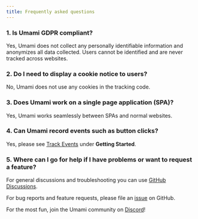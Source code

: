 ```yaml
---
title: Frequently asked questions
---
```


### 1. Is Umami GDPR compliant?

Yes, Umami does not collect any personally identifiable information and anonymizes all data collected. Users cannot be identified
and are never tracked across websites.

### 2. Do I need to display a cookie notice to users?

No, Umami does not use any cookies in the tracking code.

### 3. Does Umami work on a single page application (SPA)?

Yes, Umami works seamlessly between SPAs and normal websites.

### 4. Can Umami record events such as button clicks?

Yes, please see [Track Events](/docs/v1/track-events) under **Getting Started**.

### 5. Where can I go for help if I have problems or want to request a feature?

For general discussions and troubleshooting you can use [GitHub Discussions](https://github.com/umami-software/umami/discussions).

For bug reports and feature requests, please file an [issue](https://github.com/umami-software/umami/issues) on GitHub.

For the most fun, join the Umami community on [Discord](https://discord.gg/4dz4zcXYrQ)!
